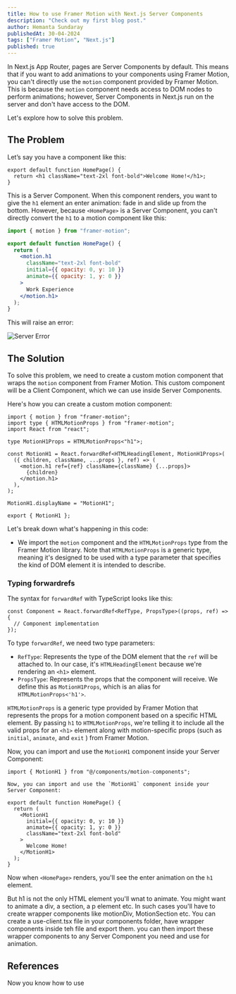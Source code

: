 ```yaml
---
title: How to use Framer Motion with Next.js Server Components
description: "Check out my first blog post."
author: Hemanta Sundaray
publishedAt: 30-04-2024
tags: ["Framer Motion", "Next.js"]
published: true
---
```



<BlogPostLayout frontmatter={frontmatter}>

In Next.js App Router, pages are Server Components by default.
This means that if you want to add animations to your components using Framer Motion, you can't directly use the `motion` component provided by Framer Motion.
This is because the `motion` component needs access to DOM nodes to perform animations; however, Server Components in Next.js run on the server and don't have access to the DOM.

Let's explore how to solve this problem.

## The Problem

Let’s say you have a component like this:

```tsx
export default function HomePage() {
  return <h1 className="text-2xl font-bold">Welcome Home!</h1>;
}
```

This is a Server Component. When this component renders, you want to give the `h1` element an enter animation: fade in and slide up from the bottom. However, because `<HomePage>` is a Server Component, you can't directly convert the `h1` to a motion component like this:

```jsx
import { motion } from "framer-motion";

export default function HomePage() {
  return (
    <motion.h1
      className="text-2xl font-bold"
      initial={{ opacity: 0, y: 10 }}
      animate={{ opacity: 1, y: 0 }}
    >
      Work Experience
    </motion.h1>
  );
}
```

This will raise an error:

![Server Error](/images/blog/motion-component-error.jpg)

## The Solution

To solve this problem, we need to create a custom motion component that wraps the `motion` component from Framer Motion. This custom component will be a Client Component, which we can use inside Server Components.

Here's how you can create a custom motion component:

```tsx title="components/use-client.tsx"
import { motion } from "framer-motion";
import type { HTMLMotionProps } from "framer-motion";
import React from "react";

type MotionH1Props = HTMLMotionProps<"h1">;

const MotionH1 = React.forwardRef<HTMLHeadingElement, MotionH1Props>(
  ({ children, className, ...props }, ref) => (
    <motion.h1 ref={ref} className={className} {...props}>
      {children}
    </motion.h1>
  ),
);

MotionH1.displayName = "MotionH1";

export { MotionH1 };
```

Let's break down what's happening in this code:

- We import the `motion` component and the `HTMLMotionProps` type from the Framer Motion library.
  Note that `HTMLMotionProps` is a generic type, meaning it's designed to be used with a type parameter that specifies the kind of DOM element it is intended to describe.

### Typing forwardrefs

The syntax for `forwardRef` with TypeScript looks like this:

```tsx
const Component = React.forwardRef<RefType, PropsType>((props, ref) => {
  // Component implementation
});
```

To type `forwardRef`, we need two type parameters:

- `RefType`: Represents the type of the DOM element that the `ref` will be attached to. In our case, it's `HTMLHeadingElement` because we're rendering an `<h1>` element.
- `PropsType`: Represents the props that the component will receive. We define this as `MotionH1Props`, which is an alias for `HTMLMotionProps<'h1'>`.

`HTMLMotionProps` is a generic type provided by Framer Motion that represents the props for a motion component based on a specific HTML element. By passing `h1` to `HTMLMotionProps`, we're telling it to include all the valid props for an `<h1>` element along with motion-specific props (such as `initial`, `animate`, and `exit` ) from Framer Motion.

Now, you can import and use the `MotionH1` component inside your Server Component:

```tsx
import { MotionH1 } from "@/components/motion-components";

Now, you can import and use the `MotionH1` component inside your Server Component:

export default function HomePage() {
  return (
    <MotionH1
      initial={{ opacity: 0, y: 10 }}
      animate={{ opacity: 1, y: 0 }}
      className="text-2xl font-bold"
    >
      Welcome Home!
    </MotionH1>
  );
}
```

Now when `<HomePage>` renders, you'll see the enter animation on the `h1` element.

But h1 is not the only HTML element you'll wnat to animate. You might want to animate a div, a section, a p element etc. In such cases you'll have to create wrapper components like motionDiv, MotionSection etc. You can create a use-client.tsx file in your components folder, have wrapper components inside teh file and export them. you can then import these wrapper components to any Server Component you need and use for animation.

## References

Now you know how to use

</BlogPostLayout>
